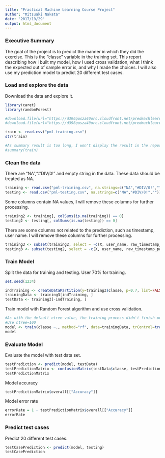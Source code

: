 ```yaml
---
title: "Practical Machine Learning Course Project"
author: "Mitsuaki Nakata"
date: "2017/10/29"
output: html_document
---
```


### Executive Summary

The goal of the project is to predict the manner in which they did the exercise. This is the "classe" variable in the training set. This report describing how I built my model, how I used cross validation, what I think the expected out of sample error is, and why I made the choices. I will also use my prediction model to predict 20 different test cases.

### Load and explore the data

Download the data and explore it.
```r
library(caret)
library(randomForest)

#download.file(url="https://d396qusza40orc.cloudfront.net/predmachlearn/pml-training.csv", destfile="pml-training.csv")
#download.file(url="https://d396qusza40orc.cloudfront.net/predmachlearn/pml-testing.csv", destfile="pml-testing.csv")

train <- read.csv("pml-training.csv")
str(train)

#As summary result is too long, I won't display the result in the report
#summary(train)

```


### Clean the data

There are "NA","#DIV/0!" and empty string in the data. These data should be treated as NA.
```r
training <- read.csv("pml-training.csv", na.strings=c("NA","#DIV/0!",""))
testing <- read.csv("pml-testing.csv", na.strings=c("NA","#DIV/0!",""))
```

Some columns contain NA values, I will remove these columns for further processing.
```r
training2 <- training[, colSums(is.na(training)) == 0]
testing2 <- testing[, colSums(is.na(testing)) == 0]
```

There are some columns not related to the prediction, such as timestamp, user name. I will remove these columns for further processing.
```r
training3 <- subset(training2, select = -c(X, user_name, raw_timestamp_part_1,  raw_timestamp_part_2, cvtd_timestamp))
testing3 <- subset(testing2, select = -c(X, user_name, raw_timestamp_part_1,  raw_timestamp_part_2, cvtd_timestamp))
```

### Train Model

Split the data for training and testing. User 70% for training.
```r
set.seed(1234)

indTraining <- createDataPartition(y=training3$classe, p=0.7, list=FALSE)
trainingData <- training3[indTraining, ]
testData <- training3[-indTraining, ]
```

Train model with Random Forest algorithm and use cross validation.
```r
#As with the default ntree value, the training process didn't finish on my computer.
#Use ntree=100
model <- train(classe ~., method="rf", data=trainingData, trControl=trainControl(method='cv'), preProcess=c('center', 'scale'), number=5, allowParallel=TRUE, importance=TRUE, ntree=100)
model
```

### Evaluate Model

Evaluate the model with test data set.
```r
testPrediction <- predict(model, testData)
testPredictionMatrix <- confusionMatrix(testData$classe, testPrediction)
testPredictionMatrix
```

Model accuracy
```r
testPredictionMatrix$overall[["Accuracy"]]
```

Model error rate
```r
errorRate = 1 - testPredictionMatrix$overall[["Accuracy"]]
errorRate
```

### Predict test cases

Predict 20 different test cases.
```r
testCasePrediction <- predict(model, testing)
testCasePrediction
```